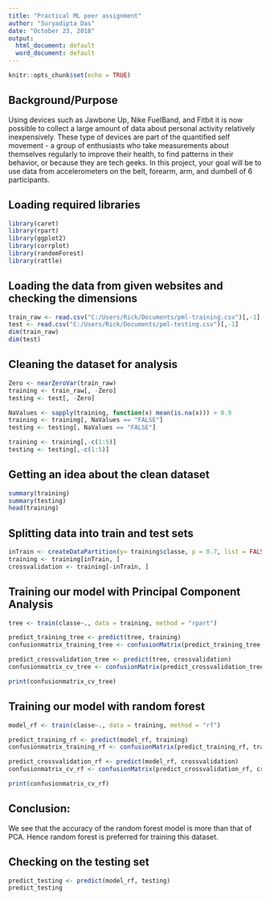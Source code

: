 ---
title: "Practical ML peer assignment"
author: "Suryadipta Das"
date: "October 23, 2018"
output:
  html_document: default
  word_document: default
---


```{r setup, include=FALSE}
knitr::opts_chunk$set(echo = TRUE)
```

## Background/Purpose

Using devices such as Jawbone Up, Nike FuelBand, and Fitbit it is now possible to collect a large amount of data about personal activity relatively inexpensively. These type of devices are part of the quantified self movement - a group of enthusiasts who take measurements about themselves regularly to improve their health, to find patterns in their behavior, or because they are tech geeks. In this project, your goal will be to use data from accelerometers on the belt, forearm, arm, and dumbell of 6 participants. 

## Loading required libraries

```{r}
library(caret)
library(rpart)
library(ggplot2)
library(corrplot)
library(randomForest)
library(rattle)
```

## Loading the data from given websites and checking the dimensions

```{r}
train_raw <- read.csv("C:/Users/Rick/Documents/pml-training.csv")[,-1]
test <- read.csv("C:/Users/Rick/Documents/pml-testing.csv")[,-1]
dim(train_raw)
dim(test)
```

## Cleaning the dataset for analysis

```{r}
Zero <- nearZeroVar(train_raw)
training <- train_raw[, -Zero]
testing <- test[, -Zero]

NaValues <- sapply(training, function(x) mean(is.na(x))) > 0.9
training <- training[, NaValues == "FALSE"]
testing <- testing[, NaValues == "FALSE"]

training <- training[,-c(1:5)]
testing <- testing[,-c(1:5)]

```

## Getting an idea about the clean dataset

```{r}
summary(training)
summary(testing)
head(training)

```

## Splitting data into train and test sets
```{r}
inTrain <- createDataPartition(y= training$classe, p = 0.7, list = FALSE)
training <- training[inTrain, ]
crossvalidation <- training[-inTrain, ]
```

## Training our model with Principal Component Analysis
```{r}
tree <- train(classe~., data = training, method = "rpart")

predict_training_tree <- predict(tree, training)
confusionmatrix_training_tree <- confusionMatrix(predict_training_tree, training$classe)

predict_crossvalidation_tree <- predict(tree, crossvalidation)
confusionmatrix_cv_tree <- confusionMatrix(predict_crossvalidation_tree, crossvalidation$classe)

print(confusionmatrix_cv_tree)

```

## Training our model with random forest
```{r}
model_rf <- train(classe~., data = training, method = "rf")

predict_training_rf <- predict(model_rf, training)
confusionmatrix_training_rf <- confusionMatrix(predict_training_rf, training$classe)

predict_crossvalidation_rf <- predict(model_rf, crossvalidation)
confusionmatrix_cv_rf <- confusionMatrix(predict_crossvalidation_rf, crossvalidation$classe)

print(confusionmatrix_cv_rf)

```

## Conclusion:
We see that the accuracy of the random forest model is more than that of PCA. Hence random forest is preferred for training this dataset.

## Checking on the testing set

```{r}
predict_testing <- predict(model_rf, testing)
predict_testing

```